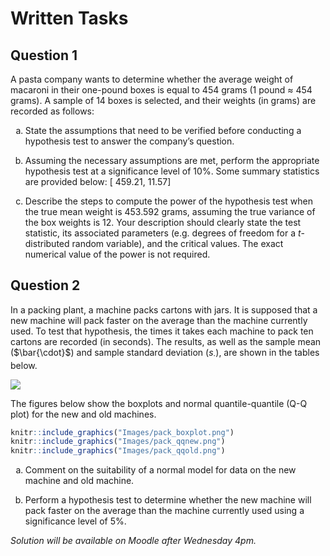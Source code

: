 # Written Tasks

## Question 1
A pasta company wants to determine whether the average weight of macaroni in their one-pound boxes is equal to 454 grams (1 pound $\approx$ 454 grams). A sample of 14 boxes is selected, and their weights (in grams) are recorded as follows:

(a) State the assumptions that need to be verified before conducting a hypothesis test to answer the company's question.

(b) Assuming the necessary assumptions are met, perform the appropriate hypothesis test at a significance level of 10%. Some summary statistics are provided below:
\[\text{sample mean: } 459.21, \quad \text{sample variance: } 11.57\]

(c) Describe the steps to compute the power of the hypothesis test when the true mean weight is 453.592 grams, assuming the true variance of the box weights is 12. Your description should clearly state the test statistic, its associated parameters (e.g. degrees of freedom for a $t$-distributed random variable), and the critical values. The exact numerical value of the power is not required.

## Question 2

In a packing plant, a machine packs cartons with jars. It is supposed that a new machine will pack faster on the average than the machine currently used. To test that hypothesis, the times it takes each machine to pack ten cartons are recorded (in seconds). The results, as well as the sample mean ($\bar{\cdot}$) and sample standard deviation ($s_\cdot$), are shown in the tables below.

![](Images/pack_data.png)

The figures below show the boxplots and normal quantile-quantile (Q-Q plot) for the new and old machines. 

```r
knitr::include_graphics("Images/pack_boxplot.png")
knitr::include_graphics("Images/pack_qqnew.png")
knitr::include_graphics("Images/pack_qqold.png")
```


(a) Comment on the suitability of a normal model for data on the new machine and old machine.  

(b) Perform a hypothesis test to determine whether the new machine will pack faster on the average than the machine currently used using a significance level of 5%. 

*Solution will be available on Moodle after Wednesday 4pm.*
